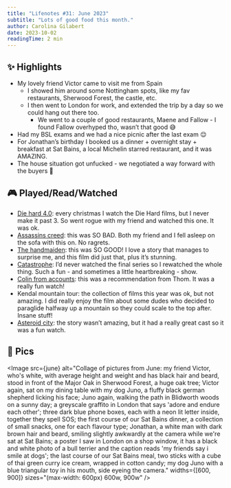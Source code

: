 ```yaml
---
title: "Lifenotes #31: June 2023"
subtitle: "Lots of good food this month."
author: Carolina Gilabert
date: 2023-10-02
readingTime: 2 min
---
```



## ✨ Highlights

- My lovely friend Victor came to visit me from Spain
    - I showed him around some Nottingham spots, like my fav restaurants, Sherwood Forest, the castle, etc.
    - I then went to London for work, and extended the trip by a day so we could hang out there too.
        - We went to a couple of good restaurants, Maene and Fallow - I found Fallow overhyped tho, wasn’t that good 😅
- Had my BSL exams and we had a nice picnic after the last exam 😌
- For Jonathan’s birthday I booked us a dinner + overnight stay + breakfast at Sat Bains, a local Michelin starred restaurant, and it was AMAZING.
- The house situation got unfucked - we negotiated a way forward with the buyers 🎉

## 🎮 Played/Read/Watched

- [Die hard 4.0](https://www.imdb.com/title/tt0337978/): every christmas I watch the Die Hard films, but I never make it past 3. So went rogue with my friend and watched this one. It was ok.
- [Assassins creed](https://www.imdb.com/title/tt2094766/): this was SO BAD. Both my friend and I fell asleep on the sofa with this on. No ragrets.
- [The handmaiden](https://www.imdb.com/title/tt4016934/): this was SO GOOD! I love a story that manages to surprise me, and this film did just that, plus it’s stunning.
- [Catastrophe](https://www.imdb.com/title/tt4374208/): I’d never watched the final series so I rewatched the whole thing. Such a fun - and sometimes a little heartbreaking - show.
- [Colin from accounts](https://www.imdb.com/title/tt18228732/): this was a recommendation from Thom. It was a really fun watch!
- Kendal mountain tour: the collection of films this year was ok, but not amazing. I did really enjoy the film about some dudes who decided to paraglide halfway up a mountain so they could scale to the top after. Insane stuff!
- [Asteroid city](https://www.imdb.com/title/tt14230388/): the story wasn’t amazing, but it had a really great cast so it was a fun watch.

## 📸 Pics

<Image
    src={june}
    alt="Collage of pictures from June: my friend Victor, who's white, with average height and weight and has black hair and beard, stood in front of the Major Oak in Sherwood Forest, a huge oak tree; Victor again, sat on my dining table with my dog Juno, a fluffy black german shepherd licking his face; Juno again, walking the path in Blidworth woods on a sunny day; a greyscale graffito in London that says 'adore and endure each other'; three dark blue phone boxes, each with a neon lit letter inside, together they spell SOS; the first course of our Sat Bains dinner, a collection of small snacks, one for each flavour type; Jonathan, a white man with dark brown hair and beard, smiling slightly awkwardly at the camera while we're sat at Sat Bains; a poster I saw in London on a shop window, it has a black and white photo of a bull terrier and the caption reads 'my friends say i smile at dogs'; the last course of our Sat Bains meal, two sticks with a cube of thai green curry ice cream, wrapped in cotton candy; my dog Juno with a blue triangular toy in his mouth, side eyeing the camera."
    widths={[600, 900]}
    sizes="(max-width: 600px) 600w, 900w"
/>